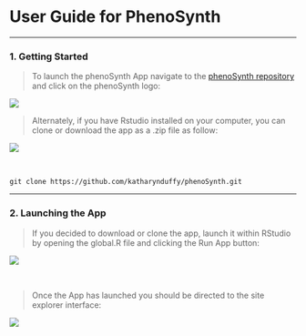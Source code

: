 # User Guide for PhenoSynth

***
### 1. Getting Started

>To launch the phenoSynth App navigate to the [phenoSynth repository](https://github.com/katharynduffy/phenoSynth) and click on the phenoSynth logo:


![](/Users/kdw223/Research/PostDoc/phenoSynth/Images_for_UserGuide/Screen Shot 2019-05-10 at 11.29.42 AM.png)
<br>
\vspace{12pt}

>Alternately, if you have Rstudio installed on your computer, you can clone or download the app as a .zip file as follow:


![](/Users/kdw223/Research/PostDoc/phenoSynth/Images_for_UserGuide/Screen Shot 2019-05-10 at 11.30.20 AM.png)

<br>

```
git clone https://github.com/katharynduffy/phenoSynth.git
```
***
\newpage

### 2. Launching the App

>If you decided to download or clone the app, launch it within RStudio by opening the global.R file and clicking the Run App button:


![](/Users/kdw223/Research/PostDoc/phenoSynth/Images_for_UserGuide/Screen Shot 2019-05-10 at 12.07.24 PM.png)

<br>

>Once the App has launched you should be directed to the site explorer interface:

![](/Users/kdw223/Research/PostDoc/phenoSynth/Images_for_UserGuide/Screen Shot 2019-05-10 at 12.23.32 PM.png)




